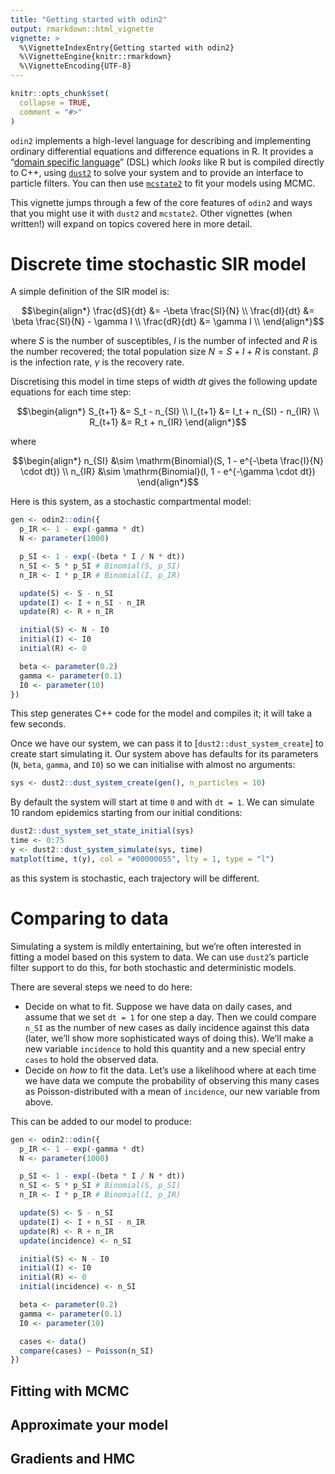 ```yaml
---
title: "Getting started with odin2"
output: rmarkdown::html_vignette
vignette: >
  %\VignetteIndexEntry{Getting started with odin2}
  %\VignetteEngine{knitr::rmarkdown}
  %\VignetteEncoding{UTF-8}
---
```


```r
knitr::opts_chunk$set(
  collapse = TRUE,
  comment = "#>"
)
```

`odin2` implements a high-level language for describing and implementing ordinary differential equations and difference equations in R.  It provides a "[domain specific language](https://en.wikipedia.org/wiki/Domain-specific_language)" (DSL) which _looks_ like R but is compiled directly to C++, using [`dust2`](https://mrc-ide.github.io/dust2/) to solve your system and to provide an interface to particle filters.  You can then use [`mcstate2`](https://mrc-ide.github.io/mcstate2/) to fit your models using MCMC.

This vignette jumps through a few of the core features of `odin2` and ways that you might use it with `dust2` and `mcstate2`.  Other vignettes (when written!) will expand on topics covered here in more detail.

# Discrete time stochastic SIR model

A simple definition of the SIR model is:

$$\begin{align*}
\frac{dS}{dt} &= -\beta \frac{SI}{N} \\
\frac{dI}{dt} &= \beta \frac{SI}{N} - \gamma I \\
\frac{dR}{dt} &= \gamma I \\
\end{align*}$$

where $S$ is the number of susceptibles, $I$ is the number of infected and $R$ is the number recovered; the total population size $N = S + I + R$ is constant. $\beta$ is the infection rate, $\gamma$ is the recovery rate.

Discretising this model in time steps of width $dt$ gives the following update equations for each time step:

$$\begin{align*}
S_{t+1} &= S_t - n_{SI} \\
I_{t+1} &= I_t + n_{SI} - n_{IR} \\
R_{t+1} &= R_t + n_{IR}
\end{align*}$$

where

$$\begin{align*}
n_{SI} &\sim \mathrm{Binomial}(S, 1 - e^{-\beta \frac{I}{N} \cdot dt}) \\
n_{IR} &\sim \mathrm{Binomial}(I, 1 - e^{-\gamma \cdot dt})
\end{align*}$$

Here is this system, as a stochastic compartmental model:

```r
gen <- odin2::odin({
  p_IR <- 1 - exp(-gamma * dt)
  N <- parameter(1000)

  p_SI <- 1 - exp(-(beta * I / N * dt))
  n_SI <- S * p_SI # Binomial(S, p_SI)
  n_IR <- I * p_IR # Binomial(I, p_IR)

  update(S) <- S - n_SI
  update(I) <- I + n_SI - n_IR
  update(R) <- R + n_IR

  initial(S) <- N - I0
  initial(I) <- I0
  initial(R) <- 0

  beta <- parameter(0.2)
  gamma <- parameter(0.1)
  I0 <- parameter(10)
})
```

This step generates C++ code for the model and compiles it; it will take a few seconds.

Once we have our system, we can pass it to [`dust2::dust_system_create`] to create start simulating it.  Our system above has defaults for its parameters (`N`, `beta`, `gamma`, and `I0`) so we can initialise with almost no arguments:

```r
sys <- dust2::dust_system_create(gen(), n_particles = 10)
```

By default the system will start at time `0` and with `dt = 1`.  We can simulate 10 random epidemics starting from our initial conditions:

```r
dust2::dust_system_set_state_initial(sys)
time <- 0:75
y <- dust2::dust_system_simulate(sys, time)
matplot(time, t(y), col = "#00000055", lty = 1, type = "l")
```

as this system is stochastic, each trajectory will be different.

# Comparing to data

Simulating a system is mildly entertaining, but we're often interested in fitting a model based on this system to data.  We can use `dust2`'s particle filter support to do this, for both stochastic and deterministic models.

There are several steps we need to do here:

* Decide on what to fit.  Suppose we have data on daily cases, and assume that we set `dt = 1` for one step a day.  Then we could compare `n_SI` as the number of new cases as daily incidence against this data (later, we'll show more sophisticated ways of doing this).  We'll make a new variable `incidence` to hold this quantity and a new special entry `cases` to hold the observed data.
* Decide on *how* to fit the data.  Let's use a likelihood where at each time we have data we compute the probability of observing this many cases as Poisson-distributed with a mean of `incidence`, our new variable from above.

This can be added to our model to produce:

<!-- I'm not sure if it's possible in pkgdown etc to highlight lines.

https://forum.posit.co/t/line-highlighting-within-code-chunks-knitted-notebook/58748/10
https://forum.posit.co/t/highlight-one-line-in-a-code-chunk/178046/5

    it's also likely that most tricks here won't survive pkgdown
-->

```r
gen <- odin2::odin({
  p_IR <- 1 - exp(-gamma * dt)
  N <- parameter(1000)

  p_SI <- 1 - exp(-(beta * I / N * dt))
  n_SI <- S * p_SI # Binomial(S, p_SI)
  n_IR <- I * p_IR # Binomial(I, p_IR)

  update(S) <- S - n_SI
  update(I) <- I + n_SI - n_IR
  update(R) <- R + n_IR
  update(incidence) <- n_SI

  initial(S) <- N - I0
  initial(I) <- I0
  initial(R) <- 0
  initial(incidence) <- n_SI

  beta <- parameter(0.2)
  gamma <- parameter(0.1)
  I0 <- parameter(10)

  cases <- data()
  compare(cases) ~ Poisson(n_SI)
})
```

<!-- This will be best to show once we have a data set and ideally that will be in data.frame form -->

## Fitting with MCMC

## Approximate your model

## Gradients and HMC
